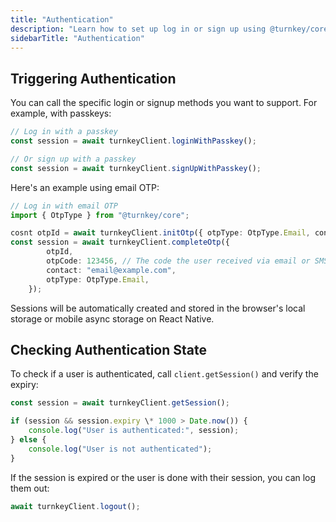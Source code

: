 ```yaml
---
title: "Authentication"
description: "Learn how to set up log in or sign up using @turnkey/core in your frontend JavaScript application."
sidebarTitle: "Authentication"
---
```


## Triggering Authentication

You can call the specific login or signup methods you want to support. For example, with passkeys:

```ts
// Log in with a passkey
const session = await turnkeyClient.loginWithPasskey();

// Or sign up with a passkey
const session = await turnkeyClient.signUpWithPasskey();
```

Here's an example using email OTP:

```ts
// Log in with email OTP
import { OtpType } from "@turnkey/core";

cosnt otpId = await turnkeyClient.initOtp({ otpType: OtpType.Email, contact: "email@example.com" })
const session = await turnkeyClient.completeOtp({
        otpId,
        otpCode: 123456, // The code the user received via email or SMS
        contact: "email@example.com",
        otpType: OtpType.Email,
    });
```

Sessions will be automatically created and stored in the browser's local storage or mobile async storage on React Native.

## Checking Authentication State

To check if a user is authenticated, call `client.getSession()` and verify the expiry:

```ts
const session = await turnkeyClient.getSession();

if (session && session.expiry \* 1000 > Date.now()) {
    console.log("User is authenticated:", session);
} else {
    console.log("User is not authenticated");
}
```

If the session is expired or the user is done with their session, you can log them out:

```ts
await turnkeyClient.logout();
```
